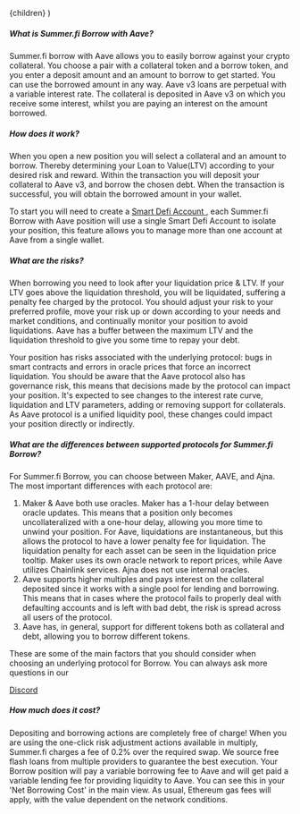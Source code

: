 
  <FaqLayout learnMoreUrl={EXTERNAL_LINKS.KB.BORROW}>{children}</FaqLayout>
)

##### What is Summer.fi Borrow with Aave?

Summer.fi borrow with Aave allows you to easily borrow against your crypto collateral. You choose a pair with a collateral token and a borrow token, and you enter a deposit amount and an amount to borrow to get started. You can use the borrowed amount in any way. Aave v3 loans are perpetual with a variable interest rate.
The collateral is deposited in Aave v3 on which you receive some interest, whilst you are paying an interest on the amount borrowed.

##### How does it work?

When you open a new position you will select a collateral and an amount to borrow. Thereby determining your Loan to Value(LTV) according to your desired risk and reward. Within the transaction you will deposit your collateral to Aave v3, and borrow the chosen debt. When the transaction is successful, you will obtain the borrowed amount in your wallet.

To start you will need to create a
<a href={EXTERNAL_LINKS.KB.WHAT_IS_DPM} target="_blank">
  Smart Defi Account
</a>
, each Summer.fi Borrow with Aave position will use a single Smart Defi Account to isolate your position, this feature allows you to manage more than one account at Aave from a single wallet.

##### What are the risks?

When borrowing you need to look after your liquidation price & LTV. If your LTV goes above the liquidation threshold, you will be liquidated, suffering a penalty fee charged by the protocol. You should adjust your risk to your preferred profile, move your risk up or down according to your needs and market conditions, and continually monitor your position to avoid liquidations. Aave has a buffer between the maximum LTV and the liquidation threshold to give you some time to repay your debt.

Your position has risks associated with the underlying protocol: bugs in smart contracts and errors in oracle prices that force an incorrect liquidation. You should be aware that the Aave protocol also has governance risk, this means that decisions made by the protocol can impact your position. It's expected to see changes to the interest rate curve, liquidation and LTV parameters, adding or removing support for collaterals. As Aave protocol is a unified liquidity pool, these changes could impact your position directly or indirectly.

##### What are the differences between supported protocols for Summer.fi Borrow?

For Summer.fi Borrow, you can choose between Maker, AAVE, and Ajna. The most important differences with each protocol are:
1. Maker & Aave both use oracles. Maker has a 1-hour delay between oracle updates. This means that a position only becomes uncollateralized with a one-hour delay, allowing you more time to unwind your position. For Aave, liquidations are instantaneous, but this allows the protocol to have a lower penalty fee for liquidation. The liquidation penalty for each asset can be seen in the liquidation price tooltip. Maker uses its own oracle network to report prices, while Aave utilizes Chainlink services. Ajna does not use internal oracles.
2. Aave supports higher multiples and pays interest on the collateral deposited since it works with a single pool for lending and borrowing. This means that in cases where the protocol fails to properly deal with defaulting accounts and is left with bad debt, the risk is spread across all users of the protocol.
3. Aave has, in general, support for different tokens both as collateral and debt, allowing you to borrow different tokens.

These are some of the main factors that you should consider when choosing an underlying protocol for Borrow. You can always ask more questions in our

<a href="https://discord.gg/oasisapp" target="_blank">
  Discord
</a>

##### How much does it cost?
Depositing and borrowing actions are completely free of charge!
When you are using the one-click risk adjustment actions available in multiply, Summer.fi charges a fee of 0.2% over the required swap. We source free flash loans from multiple providers to guarantee the best execution. Your Borrow position will pay a variable borrowing fee to Aave and will get paid a variable lending fee for providing liquidity to Aave. You can see this in your 'Net Borrowing Cost' in the main view. As usual, Ethereum gas fees will apply, with the value dependent on the network conditions.
